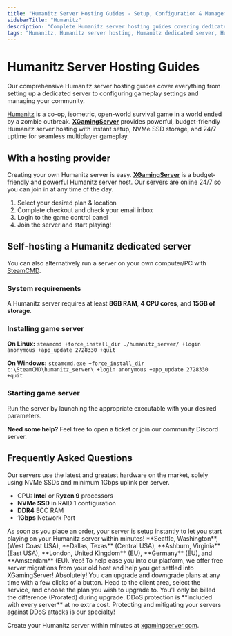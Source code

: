 ```yaml
---
title: "Humanitz Server Hosting Guides - Setup, Configuration & Management"
sidebarTitle: "Humanitz"
description: "Complete Humanitz server hosting guides covering dedicated server setup, configuration settings, and troubleshooting."
tags: "Humanitz, Humanitz server hosting, Humanitz dedicated server, Humanitz multiplayer"
---
```


# Humanitz Server Hosting Guides

Our comprehensive Humanitz server hosting guides cover everything from setting up a dedicated server to configuring gameplay settings and managing your community.

[Humanitz](https://store.steampowered.com/app/1766060/HumanitZ/) is a co-op, isometric, open-world survival game in a world ended by a zombie outbreak. **[XGamingServer](https://xgamingserver.com/)** provides powerful, budget-friendly Humanitz server hosting with instant setup, NVMe SSD storage, and 24/7 uptime for seamless multiplayer gameplay.

## With a hosting provider
Creating your own Humanitz server is easy. **[XGamingServer](https://xgamingserver.com/)** is a budget-friendly and powerful Humanitz server host. Our servers are online 24/7 so you can join in at any time of the day.

1. Select your desired plan & location
2. Complete checkout and check your email inbox
3. Login to the game control panel
4. Join the server and start playing!

## Self-hosting a Humanitz dedicated server

You can also alternatively run a server on your own computer/PC with [SteamCMD](https://developer.valvesoftware.com/wiki/SteamCMD).

### System requirements

A Humanitz server requires at least **8GB RAM**, **4 CPU cores**, and **15GB of storage**.

### Installing game server

**On Linux:**
`steamcmd +force_install_dir ./humanitz_server/ +login anonymous +app_update 2728330 +quit`

**On Windows:**
`steamcmd.exe +force_install_dir c:\SteamCMD\humanitz_server\ +login anonymous +app_update 2728330 +quit`

### Starting game server

Run the server by launching the appropriate executable with your desired parameters.

**Need some help?** Feel free to open a ticket or join our community Discord server.

## Frequently Asked Questions

<AccordionGroup>

<Accordion title="What are the specs on the servers?">
Our servers use the latest and greatest hardware on the market, solely using NVMe SSDs and minimum 1Gbps uplink per server.

- CPU: **Intel** or **Ryzen 9** processors
- **NVMe SSD** in RAID 1 configuration
- **DDR4** ECC RAM
- **1Gbps** Network Port
</Accordion>

<Accordion title="How long does setup take?">
As soon as you place an order, your server is setup instantly to let you start playing on your Humanitz server within minutes!
</Accordion>

<Accordion title="What locations are the servers in?">
**Seattle, Washington**, (West Coast USA), **Dallas, Texas** (Central USA), **Ashburn, Virginia** (East USA), **London, United Kingdom** (EU), **Germany** (EU), and **Amsterdam** (EU).
</Accordion>

<Accordion title="Can I migrate my existing server to XGamingServer?">
Yep! To help ease you into our platform, we offer free server migrations from your old host and help you get settled into XGamingServer!
</Accordion>

<Accordion title="Can I upgrade/downgrade my server later on?">
Absolutely! You can upgrade and downgrade plans at any time with a few clicks of a button. Head to the client area, select the service, and choose the plan you wish to upgrade to. You'll only be billed the difference (Prorated) during upgrade.
</Accordion>

<Accordion title="Are the servers DDoS protected?">
DDoS protection is **included with every server** at no extra cost. Protecting and mitigating your servers against DDoS attacks is our specialty!
</Accordion>

</AccordionGroup>

Create your Humanitz server within minutes at [xgamingserver.com](https://xgamingserver.com/).

